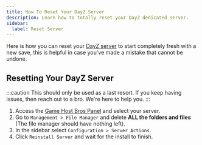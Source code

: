 ```yaml
---
title: How To Reset Your DayZ Server
description: Learn how to totally reset your DayZ dedicated server.
sidebar:
  label: Reset Server
---
```


Here is how you can reset your [DayZ server](https://www.gamehostbros.com/dayz-server-hosting/) to start completely fresh with a new save, this is helpful in case you've made a mistake that cannot be undone.

## Resetting Your DayZ Server

:::caution
This should only be used as a last resort. If you keep having issues, then reach out to a bro. We're here to help you.
:::

<Steps>

1. Access the [Game Host Bros Panel](https://panel.gamehostbros.com/) and select your server.
2. Go to `Management > File Manager` and delete **ALL the folders and files** (The file manager should have nothing left).
3. In the sidebar select `Configuration > Server Actions`.
4. Click `Reinstall Server` and wait for the install to finish.
</Steps>